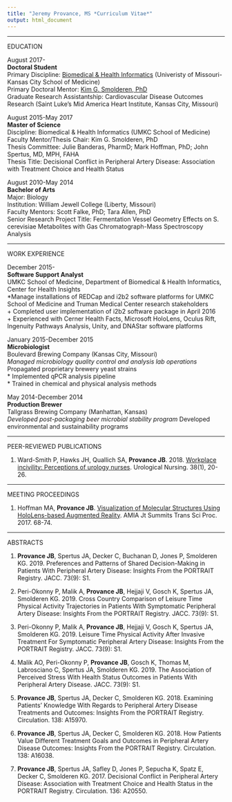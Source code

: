 ```yaml
---
title: "Jeremy Provance, MS *Curriculum Vitae*"
output: html_document
---
```

***
EDUCATION  

August 2017-  
**Doctoral Student**  
Primary Discipline: [Biomedical & Health Informatics](http://med.umkc.edu/tag/interdisciplinary-ph-d/) (Univeristy of Missouri-Kansas City School of Medicine)  
Primary Doctoral Mentor: [Kim G. Smolderen, PhD](https://twitter.com/KimGSmolderen)   
Graduate Research Assistantship: Cardiovascular Disease Outcomes Research (Saint Luke's Mid America Heart Institute, Kansas City, Missouri)  

August 2015-May 2017  
**Master of Science**  
Discipline: Biomedical & Health Informatics (UMKC School of Medicine)  
Faculty Mentor/Thesis Chair: Kim G. Smolderen, PhD  
Thesis Committee: Julie Banderas, PharmD; Mark Hoffman, PhD; John Spertus, MD, MPH, FAHA  
Thesis Title: Decisional Conflict in Peripheral Artery Disease: Association with Treatment Choice and Health Status

August 2010-May 2014  
**Bachelor of Arts**  
Major: Biology  
Institution: William Jewell College (Liberty, Missouri)  
Faculty Mentors: Scott Falke, PhD; Tara Allen, PhD  
Senior Research Project Title: Fermentation Vessel Geometry Effects on S. cerevisiae Metabolites with Gas Chromatograph-Mass Spectroscopy Analysis 

***  

WORK EXPERIENCE

December 2015-  
**Software Support Analyst**  
UMKC School of Medicine, Department of Biomedical & Health Informatics, Center for Health Insights  
  *Manage installations of REDCap and i2b2 software platforms for UMKC School of Medicine and Truman Medical Center research stakeholders  
+ Completed user implementation of i2b2 software package in April 2016  
+ Experienced with Cerner Health Facts, Microsoft HoloLens, Oculus Rift, Ingenuity Pathways Analysis, Unity, and DNAStar software platforms  

January 2015-December 2015  
**Microbiologist**  
Boulevard Brewing Company (Kansas City, Missouri)  
*Managed microbiology quality control and analysis lab operations  
* Propagated proprietary brewery yeast strains  
* Implemented qPCR analysis pipeline  
* Trained in chemical and physical analysis methods  

May 2014-December 2014  
**Production Brewer**  
Tallgrass Brewing Company (Manhattan, Kansas)  
*Developed post-packaging beer microbial stability program
*Developed environmental and sustainability programs  

***

PEER-REVIEWED PUBLICATIONS

1. Ward-Smith P, Hawks JH, Quallich SA, **Provance JB**. 2018. [Workplace incivility: Perceptions of urology nurses](https://library.suna.org/suna/articles/1215/view). Urological Nursing. 38(1), 20-26.

***

MEETING PROCEEDINGS

1. Hoffman MA, **Provance JB**. [Visualization of Molecular Structures Using HoloLens-based Augmented Reality](https://www.ncbi.nlm.nih.gov/pmc/articles/PMC5543343/). AMIA Jt Summits Trans Sci Proc. 2017. 68-74.

***

ABSTRACTS

1. **Provance JB**, Spertus JA, Decker C, Buchanan D, Jones P, Smolderen KG. 2019. Preferences and Patterns of Shared Decision-Making in Patients With Peripheral Artery Disease: Insights From the PORTRAIT Registry. JACC. 73(9): S1.

2. Peri-Okonny P, Malik A, **Provance JB**, Hejjaji V, Gosch K, Spertus JA, Smolderen KG. 2019. Cross Country Comparison of Leisure Time Physical Activity Trajectories in Patients With Symptomatic Peripheral Artery Disease: Insights From the PORTRAIT Registry. JACC. 73(9): S1.

3. Peri-Okonny P, Malik A, **Provance JB**, Hejjaji V, Gosch K, Spertus JA, Smolderen KG. 2019. Leisure Time Physical Activity After Invasive Treatment For Symptomatic Peripheral Artery Disease: Insights From the PORTRAIT Registry. JACC. 73(9): S1.

4. Malik AO, Peri-Okonny P, **Provance JB**, Gosch K, Thomas M, Labrosciano C, Spertus JA, Smolderen KG. 2019. The Association of Perceived Stress With Health Status Outcomes in Patients With Peripheral Artery Disease. JACC. 73(9): S1.

5. **Provance JB**, Spertus JA, Decker C, Smolderen KG. 2018. Examining Patients’ Knowledge With Regards to Peripheral Artery Disease Treatments and Outcomes: Insights From the PORTRAIT Registry. Circulation. 138: A15970.

6. **Provance JB**, Spertus JA, Decker C, Smolderen KG. 2018. How Patients Value Different Treatment Goals and Outcomes in Peripheral Artery Disease Outcomes: Insights From the PORTRAIT Registry. Circulation. 138: A16038.

7. **Provance JB**, Spertus JA, Safley D, Jones P, Sepucha K, Spatz E, Decker C, Smolderen KG. 2017. Decisional Conflict in Peripheral Artery Disease: Association with Treatment Choice and Health Status in the PORTRAIT Registry. Circulation. 136: A20550.
